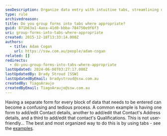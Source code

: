 ```yaml
---
seoDescription: Organize data entry with intuitive tabs, streamlining user experience and simplifying complex forms.
type: rule
archivedreason:
title: Do you group forms into tabs where appropriate?
guid: 871b63a1-4aea-41d0-bbba-784750e9f6f3
uri: group-forms-into-tabs-where-appropriate
created: 2015-12-18T13:33:14.000Z
authors:
  - title: Adam Cogan
    url: https://ssw.com.au/people/adam-cogan
related: []
redirects:
  - do-you-group-forms-into-tabs-where-appropriate
lastUpdated: 2024-06-08T03:27:17.000Z
lastUpdatedBy: Brady Stroud [SSW]
lastUpdatedByEmail: bradystroud@ssw.com.au
createdBy: TiagoAraujo
createdByEmail: TiagoAraujo@ssw.com.au
---
```


Having a separate form for every block of data that needs to be entered can become a confusing and tedious process. A common example is having one form to add/edit Contact details, another to add/edit that Contact's Address details, and a third to add/edit that contact's Qualifications. This is not user-friendly...
The best and most organized way to do this is by using tabs - see the [examples](/use-clean-designs-when-creating-forms).
